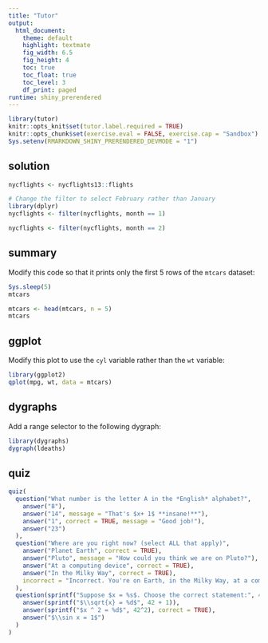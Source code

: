 ```yaml
---
title: "Tutor"
output: 
  html_document:
    theme: default
    highlight: textmate
    fig_width: 6.5
    fig_height: 4
    toc: true
    toc_float: true
    toc_level: 3
    df_print: paged
runtime: shiny_prerendered
---
```


```r
library(tutor)
knitr::opts_knit$set(tutor.label.required = TRUE)
knitr::opts_chunk$set(exercise.eval = FALSE, exercise.cap = "Sandbox")
Sys.setenv(RMARKDOWN_SHINY_PRERENDERED_DEVMODE = "1")
```

## solution

```r
nycflights <- nycflights13::flights
```

```r
# Change the filter to select February rather than January
library(dplyr)
nycflights <- filter(nycflights, month == 1)
```

```r
nycflights <- filter(nycflights, month == 2)
```


## summary

Modify this code so that it prints only the first 5 rows of the `mtcars` dataset:

```r
Sys.sleep(5)
mtcars
```

```r
mtcars <- head(mtcars, n = 5)
mtcars
```


## ggplot

Modify this plot to use the `cyl` variable rather than the `wt` variable:

```r
library(ggplot2)
qplot(mpg, wt, data = mtcars)
```

## dygraphs

Add a range selector to the following dygraph:

```r
library(dygraphs)
dygraph(ldeaths) 
```

## quiz


```r
quiz(
  question("What number is the letter A in the *English* alphabet?",
    answer("8"),
    answer("14", message = "That's $x+ 1$ **insane!**"),
    answer("1", correct = TRUE, message = "Good job!"),
    answer("23")
  ),
  question("Where are you right now? (select ALL that apply)",
    answer("Planet Earth", correct = TRUE),
    answer("Pluto", message = "How could you think we are on Pluto?"),
    answer("At a computing device", correct = TRUE),
    answer("In the Milky Way", correct = TRUE),
    incorrect = "Incorrect. You're on Earth, in the Milky Way, at a computer."
  ),
  question(sprintf("Suppose $x = %s$. Choose the correct statement:", 42),
    answer(sprintf("$\\sqrt{x} = %d$", 42 + 1)),
    answer(sprintf("$x ^ 2 = %d$", 42^2), correct = TRUE),
    answer("$\\sin x = 1$")
  )
)
```






